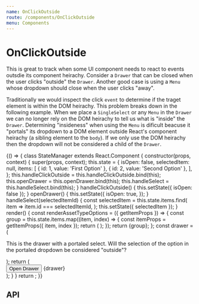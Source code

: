 ```yaml
---
name: OnClickOutside
route: /components/OnClickOutside
menu: Components
---
```



# OnClickOutside

This is great to track when some UI component needs to react to events outsdie its component heirachy.
Consider a `Drawer` that can be closed when the user clicks "outside" the `Drawer`. Another good case is using a `Menu` whose dropdown should close when the user clicks "away".

Traditionally we would inspect the click `event` to determine if the traget element is within the DOM heirachy. This problem breaks down in the following example.
When we place a `SingleSelect` or any `Menu` in the `Drawer` we can no longer rely on the DOM heirachy to tell us what is "inside" the `Drawer`.
Determining "insideness" when using the `Menu` is dificult beacuse it "portals" its dropdown to a DOM element outside React's component heirachy (a sibling element to the `body`).
If we only use the DOM heirachy then the dropdown will not be considered a child of the `Drawer`.

<Playground>
  {() => {
    class StateManager extends React.Component {
      constructor(props, context) {
        super(props, context);
        this.state = {
          isOpen: false,
          selectedItem: null,
          items: [
            { id: 1, value: 'First Option' },
            { id: 2, value: 'Second Option' },
          ],
        };
        this.handleClickOutside = this.handleClickOutside.bind(this);
        this.openDrawer = this.openDrawer.bind(this);
        this.handleSelect = this.handleSelect.bind(this);
      }
      handleClickOutside() {
        this.setState({ isOpen: false });
      }
      openDrawer() {
        this.setState({
          isOpen: true,
        });
      }
      handleSelect(selectedItemId) {
        const selectedItem = this.state.items.find(
          item => item.id === selectedItemId,
        );
        this.setState({ selectedItem });
      }
      render() {
        const renderAssetTypeOptions = ({ getItemProps }) => {
          const group = this.state.items.map((item, index) => {
            const itemProps = getItemProps({ item, index });
            return (
              <List.Item
                onClick={itemProps.onClick}
                onMouseDown={itemProps.onMouseDown}
                id={itemProps.id}
                selected={itemProps.isSelected || itemProps.isActive}
                key={index}
              >
                <List.ItemText primary={item.value} />
              </List.Item>
            );
          });
          return <List bordered>{group}</List>;
        };
        const drawer = (
          <Drawer
            open={this.state.isOpen}
            placement="right"
            handleClickOutside={this.handleClickOutside}
          >
            <SpacedGroup direction="vertical">
              <p>
                This is the drawer with a portaled select. Will the selection of
                the option in the portaled dropdown be considered "outside"?
              </p>
              <SingleSelect
                fullWidth
                renderOptions={renderAssetTypeOptions}
                onSelect={this.handleSelect}
                selectedItem={this.state.selectedItem}
              />
            </SpacedGroup>
          </Drawer>
        );
        return (
          <div>
            <Button onClick={this.openDrawer}>Open Drawer</Button>
            {drawer}
          </div>
        );
      }
    }
    return <StateManager />;
  }}
</Playground>

## API

<PropsTable of={OnClickOutside} />
